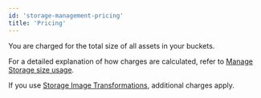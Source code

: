 ```yaml
---
id: 'storage-management-pricing'
title: 'Pricing'
---
```


You are charged for the total size of all assets in your buckets.

<PricingStorageSize />

For a detailed explanation of how charges are calculated, refer to [Manage Storage size usage](/docs/guides/platform/manage-your-usage/storage-size).

<Admonition type="caution">

If you use [Storage Image Transformations](/docs/guides/storage/serving/image-transformations), additional charges apply.

</Admonition>
